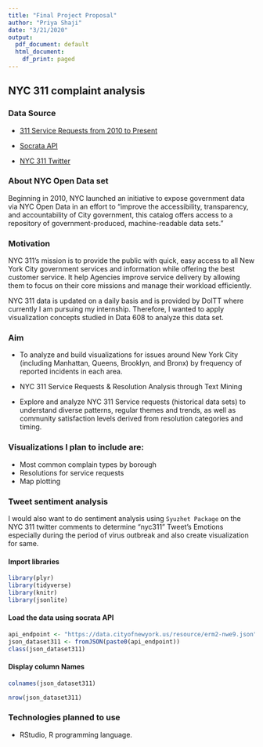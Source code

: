 ```yaml
---
title: "Final Project Proposal"
author: "Priya Shaji"
date: "3/21/2020"
output:
  pdf_document: default
  html_document:
    df_print: paged
---
```


## NYC 311 complaint analysis

### Data Source

- [311 Service Requests from 2010 to Present](https://nycopendata.socrata.com/Social-Services/311-Service-Requests-from-2010-to-Present/erm2-nwe9)

- [Socrata API](https://dev.socrata.com/foundry/data.cityofnewyork.us/erm2-nwe9)

- [NYC 311 Twitter](https://twitter.com/nyc311)

### About NYC Open Data set

Beginning in 2010,  NYC launched an initiative to expose government data via NYC Open Data in an effort to "improve the accessibility, transparency, and accountability of City government, this catalog offers access to a repository of government-produced, machine-readable data sets. "

### Motivation

NYC 311’s mission is to provide the public with quick, easy access to all New York City government services and information while offering the best customer service. It help Agencies improve service delivery by allowing them to focus on their core missions and manage their workload efficiently. 

NYC 311 data is updated on a daily basis and is provided by DoITT where currently I am pursuing my internship. Therefore, I wanted to apply visualization concepts studied in Data 608 to analyze this data set.

### Aim 

- To analyze and build visualizations for issues around New York City (including Manhattan, Queens, Brooklyn, and Bronx) by frequency of reported incidents in each area.

- NYC 311 Service Requests & Resolution Analysis through Text Mining

- Explore and analyze NYC 311 Service requests (historical data sets) to understand diverse patterns, regular themes and trends, as well as community satisfaction levels derived from resolution categories and timing.

### Visualizations I plan to include are: 

- Most common complain types by borough
- Resolutions for service requests
- Map plotting

### Tweet sentiment analysis

I would also want to do sentiment analysis using `Syuzhet Package` on the NYC 311 twitter comments to determine “nyc311” Tweet’s Emotions especially during the period of virus outbreak and also create visualization for same.

#### Import libraries

```r
library(plyr)
library(tidyverse)
library(knitr)
library(jsonlite) 
```

#### Load the data using socrata API

```r
 
api_endpoint <- "https://data.cityofnewyork.us/resource/erm2-nwe9.json"
json_dataset311 <- fromJSON(paste0(api_endpoint))
class(json_dataset311)

```

#### Display column Names

```r
colnames(json_dataset311)
```


```r
nrow(json_dataset311)
```


### Technologies planned to use

- RStudio, R programming language.







